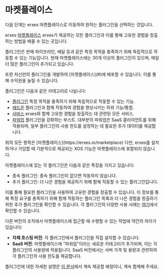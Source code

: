 
<HeroPattern />

# 마켓플레이스

다음 단계는 erxes 마켓플레이스로 이동하여 원하는 플러그인을 선택하는 것입니다.

erxes [마켓플레이스](https://erxes.io/marketplace)<script src='https://cdn.jsdelivr.net/gh/eddymens/markdown-external-link-script@v2.0.0/main.min.js'></script> erxes가 제공하는 모든 플러그인과 이를 통해 고유한 경험을 창출하는 방법을 배울 수 있는 곳입니다.

플러그인은 판매 파이프라인, 배달 등과 같은 특정 목적을 충족하기 위해 독립적으로 작동할 수 있는 기능입니다. 현재 마켓플레이스에는 30개 이상의 플러그인이 있으며, 매일 더 많은 플러그인이 추가되고 있습니다.

<Note>
또한 자신만의 플러그인을 개발하여 [마켓플레이스](#)에 배포할 수 있습니다. 이를 통해 수익원을 늘릴 수 있습니다.
</Note>

플러그인은 다음과 같은 카테고리로 나뉩니다:

- [플러그인](#) 특정 목적을 충족하기 위해 독립적으로 작동할 수 있는 기능.
- [애드온](#) 플러그인과 함께 작동하여 경험을 향상시키는 하위 기능/통합.
- [서비스](#) erxes와 함께 고유한 경험을 창출하는 데 관련된 모든 서비스.
- [파워업](#) 플러그인을 강화하는 부스트. 대부분의 파워업은 SaaS 클라이언트를 위해 적용되며, 일부 플러그인의 사용 한도를 설정하는 데 필요한 추가 데이터를 제공합니다.

<Info>
위의 모든 항목은 [마켓플레이스](https://erxes.io/marketplace)<script src='https://cdn.jsdelivr.net/gh/eddymens/markdown-external-link-script@v2.0.0/main.min.js'></script> 다만, erxes를 설치하거나 가입할 때 기본적으로 제공되는 XOS 기능은 마켓플레이스에 포함되지 않습니다.
</Info>

마켓플레이스에 있는 각 플러그인은 다음과 같은 특징을 가지고 있습니다:

- 종속 플러그인: 종속 플러그인이 없으면 작동하지 않습니다.
- 추가 플러그인: 더 나은 경험을 제공하기 위해 함께 작동할 수 있는 플러그인입니다.

이를 통해 필요한 플러그인을 사용하여 고유한 경험을 창출할 수 있습니다. 이 정보를 통해 특정 요구를 충족하기 위해 함께 작동하는 플러그인 목록과 더 나은 경험을 창출하기 위한 추가 플러그인을 확인할 수 있습니다. 각 플러그인의 다양한 사용 사례는 [여기](#)에서 확인할 수 있습니다.

다른 버전의 조직에서 마켓플레이스에 접근할 때 수행할 수 있는 작업에 약간의 차이가 있습니다:

- **자체 호스팅 버전**: 각 플러그인에서 플러그인을 직접 설치할 수 있습니다.
- **SaaS 버전**: 마켓플레이스에 "파워업"이라는 새로운 카테고리가 추가되며, 이는 각 플러그인의 사용량에 적용됩니다. SaaS 버전에서는 서버 가격 및 용량과 관련하여 각 플러그인의 사용 한도를 제공합니다.

플러그인에 대한 자세한 설명은 [이 문서](#)에서 계속 제공할 예정이니, 계속 함께해 주세요.